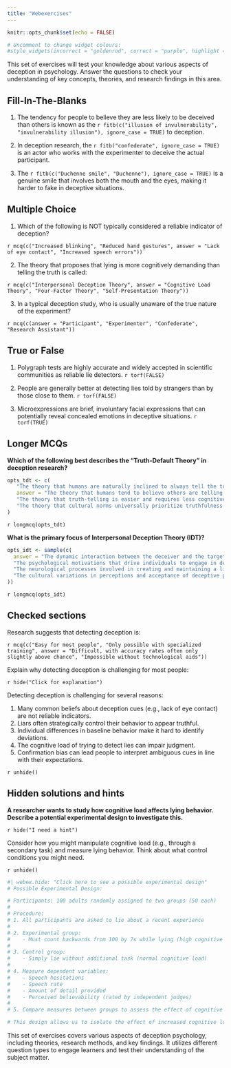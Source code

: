 ```yaml
---
title: "Webexercises"
---
```


```r
knitr::opts_chunk$set(echo = FALSE)

# Uncomment to change widget colours:
#style_widgets(incorrect = "goldenrod", correct = "purple", highlight = "firebrick")
```

This set of exercises will test your knowledge about various aspects of
deception in psychology. Answer the questions to check your
understanding of key concepts, theories, and research findings in this
area.

## Fill-In-The-Blanks

1.  The tendency for people to believe they are less likely to be
    deceived than others is known as the
    `r fitb(c("illusion of invulnerability", "invulnerability illusion"), ignore_case = TRUE)`
    to deception.

2.  In deception research, the
    `r fitb("confederate", ignore_case = TRUE)` is an actor who works
    with the experimenter to deceive the actual participant.

3.  The `r fitb(c("Duchenne smile", "Duchenne"), ignore_case = TRUE)` is
    a genuine smile that involves both the mouth and the eyes, making it
    harder to fake in deceptive situations.

## Multiple Choice

1.  Which of the following is NOT typically considered a reliable
    indicator of deception?

`r mcq(c("Increased blinking", "Reduced hand gestures", answer = "Lack of eye contact", "Increased speech errors"))`

2.  The theory that proposes that lying is more cognitively demanding
    than telling the truth is called:

`r mcq(c("Interpersonal Deception Theory", answer = "Cognitive Load Theory", "Four-Factor Theory", "Self-Presentation Theory"))`

3.  In a typical deception study, who is usually unaware of the true
    nature of the experiment?

`r mcq(c(answer = "Participant", "Experimenter", "Confederate", "Research Assistant"))`

## True or False

1.  Polygraph tests are highly accurate and widely accepted in
    scientific communities as reliable lie detectors. `r torf(FALSE)`

2.  People are generally better at detecting lies told by strangers than
    by those close to them. `r torf(FALSE)`

3.  Microexpressions are brief, involuntary facial expressions that can
    potentially reveal concealed emotions in deceptive situations.
    `r torf(TRUE)`

## Longer MCQs

**Which of the following best describes the "Truth-Default Theory" in
deception research?**

```r
opts_tdt <- c(
   "The theory that humans are naturally inclined to always tell the truth",
   answer = "The theory that humans tend to believe others are telling the truth unless given reason to think otherwise",
   "The theory that truth-telling is easier and requires less cognitive effort than lying",
   "The theory that cultural norms universally prioritize truthfulness over deception"
)
```

`r longmcq(opts_tdt)`

**What is the primary focus of Interpersonal Deception Theory (IDT)?**

```r
opts_idt <- sample(c(
  answer = "The dynamic interaction between the deceiver and the target of deception",
  "The psychological motivations that drive individuals to engage in deceptive behavior",
  "The neurological processes involved in creating and maintaining a lie",
  "The cultural variations in perceptions and acceptance of deceptive practices"
))
```

`r longmcq(opts_idt)`

## Checked sections

::: {.webex-check .webex-box}
Research suggests that detecting deception is:

`r mcq(c("Easy for most people", "Only possible with specialized training", answer = "Difficult, with accuracy rates often only slightly above chance", "Impossible without technological aids"))`

Explain why detecting deception is challenging for most people:

`r hide("Click for explanation")`

Detecting deception is challenging for several reasons:

1.  Many common beliefs about deception cues (e.g., lack of eye contact)
    are not reliable indicators.
2.  Liars often strategically control their behavior to appear truthful.
3.  Individual differences in baseline behavior make it hard to identify
    deviations.
4.  The cognitive load of trying to detect lies can impair judgment.
5.  Confirmation bias can lead people to interpret ambiguous cues in
    line with their expectations.

`r unhide()`
:::

## Hidden solutions and hints

**A researcher wants to study how cognitive load affects lying behavior.
Describe a potential experimental design to investigate this.**

`r hide("I need a hint")`

Consider how you might manipulate cognitive load (e.g., through a
secondary task) and measure lying behavior. Think about what control
conditions you might need.

`r unhide()`

```r
#| webex.hide: "Click here to see a possible experimental design"
# Possible Experimental Design:

# Participants: 100 adults randomly assigned to two groups (50 each)
# 
# Procedure:
# 1. All participants are asked to lie about a recent experience
# 
# 2. Experimental group: 
#    - Must count backwards from 100 by 7s while lying (high cognitive load)
# 
# 3. Control group:
#    - Simply lie without additional task (normal cognitive load)
# 
# 4. Measure dependent variables:
#    - Speech hesitations
#    - Speech rate
#    - Amount of detail provided
#    - Perceived believability (rated by independent judges)
# 
# 5. Compare measures between groups to assess the effect of cognitive load on lying behavior

# This design allows us to isolate the effect of increased cognitive load on various aspects of lying behavior.
```

This set of exercises covers various aspects of deception psychology,
including theories, research methods, and key findings. It utilizes
different question types to engage learners and test their understanding
of the subject matter.